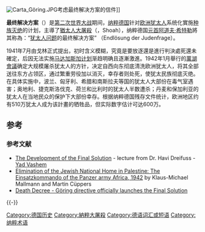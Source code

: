 {{Expand language|1=en|2=de|3=ru|time=2022}}

[[File:Carta_Göring.JPG|thumb]]考虑最终解决方案的信件]]

{{The Holocaust sidebar}}

'''最终解决方案'''（{{lang-de|'''Die Endlösung'''}}）是[[第二次世界大战|第二次世界大战]]期间，[[纳粹德国|纳粹德国]]针对[[欧洲|欧洲]][[犹太人|犹太人]]系统化實施[[种族灭绝|种族灭绝]]的计划，主導了[[猶太人大屠殺|猶太人大屠殺]]（{{lang-he|השואה}}，Shoah），纳粹德国[[元首_(纳粹德国)|元首]][[阿道夫·希特勒|阿道夫·希特勒]]將其称為：“[[犹太人问题|犹太人问题]]的最终解决方案” （Endlösung der Judenfrage）。

1941年7月由戈林正式提出，初时含义模糊，究竟是要放逐還是進行判決處死還未確定，后因无法实施[[马达加斯加计划|马达加斯加计划]]渐趋明确且逐漸激進。1942年1月舉行的[[萬湖會議|萬湖會議]]确定大规模屠杀犹太人的方针，决定自西向东彻底清洗欧洲犹太人，将其全部送往东方占领区，通过繁重劳役加以消灭，幸存者则处死，使犹太民族彻底灭绝。 在具体实施中，波兰、匈牙利、希腊和南斯拉夫等国的犹太人大部份在毒气室遇害；奥地利、捷克斯洛伐克、荷兰和比利时的犹太人半数遭杀；丹麦和保加利亚的犹太人在当地民众的保护下大部份幸存。根据纳粹德国残存文件统计，欧洲地区约有510万犹太人成为该計畫的牺牲品，但实际数字估计可达600万。

== 参考 ==
{{Reflist}}

=== 参考文献 ===
* [http://www1.yadvashem.org/yv/en/holocaust/insights/video/development_final_solution.asp?WT.mc_id=wiki The Development of the Final Solution] {{Wayback|url=http://www1.yadvashem.org/yv/en/holocaust/insights/video/development_final_solution.asp?WT.mc_id=wiki |date=20160305195855 }} - lecture from Dr. Havi Dreifuss - [[Yad_Vashem|Yad Vashem]]
* [http://yad-vashem.org.il/about_holocaust/studies/vol35/Mallmann-Cuppers2.pdf Elimination of the Jewish National Home in Palestine: The Einsatzkommando of the Panzer army Africa, 1942] {{Webarchive|url=https://wayback.archive-it.org/all/20081001211524/http://yad-vashem.org.il/about_holocaust/studies/vol35/Mallmann-Cuppers2.pdf |date=2008-10-01 }} by Klaus-Michael Mallmann and Martin Cüppers
* [http://www.defensemedianetwork.com/stories/death-decree/ Death Decree - Göring directive officially launches the Final Solution] {{Wayback|url=http://www.defensemedianetwork.com/stories/death-decree/ |date=20210315090006 }}

{{Portal box|纳粹德国|犹太教|第二次世界大战}}

{{-}}

{{納粹小作品}}
{{歐洲歷史小作品}}
{{The Holocaust|state=collapsed}}
{{納粹黨}}
{{犹太人和犹太教}}

[[Category:德国历史|Category:德国历史]]
[[Category:納粹大屠殺|Category:納粹大屠殺]]
[[Category:德语词汇或短语|Category:德语词汇或短语]]
[[Category:纳粹术语|Category:纳粹术语]]